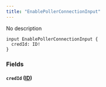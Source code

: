 ```yaml
---
title: "EnablePollerConnectionInput"
---
```


No description

```
input EnablePollerConnectionInput {
  credId: ID!
}

```

### Fields[](#fields "Direct link to heading")

#### `credId` ([ID](/developer/graphql-api/references/scalars/id))[](#credid-id "Direct link to heading")